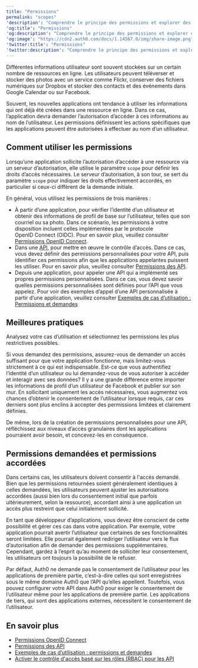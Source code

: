 ```yaml
---
title: "Permissions"
permalink: "scopes"
'description': "Comprendre le principe des permissions et explorer des exemples généraux de leur utilisation."
'og:title': "Permissions"
'og:description': "Comprendre le principe des permissions et explorer des exemples généraux de leur utilisation."
'og:image': "https://cdn2.auth0.com/docs/1.14567.0/img/share-image.png"
'twitter:title': "Permissions"
'twitter:description': "Comprendre le principe des permissions et explorer des exemples généraux de leur utilisation."
---
```


Différentes informations utilisateur sont souvent stockées sur un certain nombre de ressources en ligne. Les utilisateurs peuvent téléverser et stocker des photos avec un service comme Flickr, conserver des fichiers numériques sur Dropbox et stocker des contacts et des événements dans Google Calendar ou sur Facebook.

Souvent, les nouvelles applications ont tendance à utiliser les informations qui ont déjà été créées dans une ressource en ligne. Dans ce cas, l’application devra demander l’autorisation d’accéder à ces informations au nom de l’utilisateur. Les permissions définissent les actions spécifiques que les applications peuvent être autorisées à effectuer au nom d’un utilisateur.

## Comment utiliser les permissions

Lorsqu’une application sollicite l’autorisation d’accéder à une ressource via un serveur d’autorisation, elle utilise le paramètre `scope` pour définir les droits d’accès nécessaires. Le serveur d’autorisation, à son tour, se sert du paramètre `scope` pour indiquer les droits effectivement accordés, en particulier si ceux-ci diffèrent de la demande initiale.

En général, vous utilisez les permissions de trois manières :

* À partir d’une application, pour vérifier l’identité d’un utilisateur et obtenir des informations de profil de base sur l’utilisateur, telles que son courriel ou sa photo. Dans ce scénario, les permissions à votre disposition incluent celles implémentées par le protocole <Tooltip href="/docs/docs/fr-ca/glossary?term=openid" tip="OpenID
Norme ouverte d’authentification qui permet aux applications de vérifier l’identité des utilisateurs sans avoir à collecter leurs informations de connexion." cta="Voir le glossaire">OpenID</Tooltip> Connect (OIDC). Pour en savoir plus, veuillez consulter [Permissions OpenID Connect](/docs/fr-ca/get-started/apis/scopes/openid-connect-scopes).
* Dans une [API](/docs/fr-ca/api), pour mettre en œuvre le contrôle d’accès. Dans ce cas, vous devez définir des permissions personnalisées pour votre API, puis identifier ces permissions afin que les applications appelantes puissent les utiliser. Pour en savoir plus, veuillez consulter [Permissions des API](/docs/fr-ca/get-started/apis/scopes/api-scopes).
* Depuis une application, pour appeler une API qui a implémenté ses propres permissions personnalisées. Dans ce cas, vous devez savoir quelles permissions personnalisées sont définies pour l’API que vous appelez. Pour voir des exemples d’appel d’une API personnalisée à partir d’une application, veuillez consulter [Exemples de cas d’utilisation : Permissions et demandes](/docs/fr-ca/get-started/apis/scopes/sample-use-cases-scopes-and-claims)

## Meilleures pratiques

Analysez votre cas d’utilisation et sélectionnez les permissions les plus restrictives possibles.

Si vous demandez des permissions, assurez-vous de demander un accès suffisant pour que votre application fonctionne, mais limitez-vous strictement à ce qui est indispensable. Est-ce que vous authentifiez l’identité d’un utilisateur ou lui demandez-vous de vous autoriser à accéder et interagir avec ses données? Il y a une grande différence entre importer les informations de profil d’un utilisateur de Facebook et publier sur son mur. En sollicitant uniquement les accès nécessaires, vous augmentez vos chances d’obtenir le consentement de l’utilisateur lorsque requis, car ces derniers sont plus enclins à accepter des permissions limitées et clairement définies.

De même, lors de la création de permissions personnalisées pour une API, réfléchissez aux niveaux d’accès granulaires dont les applications pourraient avoir besoin, et concevez-les en conséquence.

## Permissions demandées et permissions accordées

Dans certains cas, les utilisateurs doivent consentir à l'accès demandé. Bien que les permissions retournées soient généralement identiques à celles demandées, les utilisateurs peuvent ajuster les autorisations accordées (aussi bien lors du consentement initial que parfois ultérieurement, selon la ressource), accordant ainsi à une application un accès plus restreint que celui initialement sollicité.

En tant que développeur d’applications, vous devez être conscient de cette possibilité et gérer ces cas dans votre application. Par exemple, votre application pourrait avertir l’utilisateur que certaines de ses fonctionnalités seront limitées. Elle pourrait également rediriger l’utilisateur vers le flux d’autorisation afin de demander des permissions supplémentaires. Cependant, gardez à l’esprit qu’au moment de solliciter leur consentement, les utilisateurs ont toujours la possibilité de le refuser.

Par défaut, Auth0 ne demande pas le consentement de l’utilisateur pour les applications de première partie, c’est-à-dire celles qui sont enregistrées sous le même domaine Auth0 que l’API qu’elles appellent. Toutefois, vous pouvez configurer votre API dans Auth0 pour exiger le consentement de l’utilisateur même pour les applications de première partie. Les applications de tiers, qui sont des applications externes, nécessitent le consentement de l’utilisateur.

## En savoir plus

* [Permissions OpenID Connect](/docs/fr-ca/get-started/apis/scopes/openid-connect-scopes)
* [Permissions des API](/docs/fr-ca/get-started/apis/scopes/api-scopes)
* [Exemples de cas d’utilisation : permissions et demandes](/docs/fr-ca/get-started/apis/scopes/sample-use-cases-scopes-and-claims)
* [Activer le contrôle d'accès basé sur les rôles (RBAC) pour les API](/docs/fr-ca/get-started/apis/enable-role-based-access-control-for-apis)